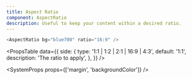 ```yaml
---
title: Aspect Ratio
component: AspectRatio
description: Useful to keep your content within a desired ratio.
---
```


```js live
<AspectRatio bg="blue700" ratio="16:9" />
```

<PropsTable
  data={{
    side: {
      type: '1:1 | 1:2 | 2:1 | 16:9 | 4:3',
      default: '1:1',
      description: 'The ratio to apply',
    },
  }}
/>

<SystemProps props={['margin', 'backgroundColor']} />
